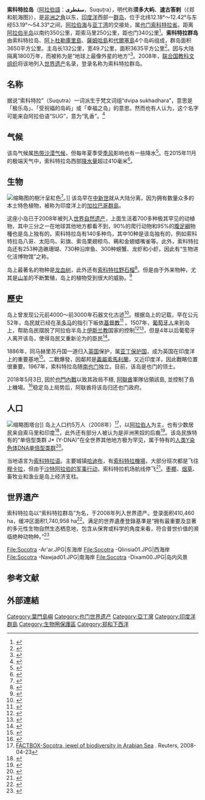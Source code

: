 {{世界遗产概要表
|zh_name=索科特拉群岛
|country = {{YEM}}
| Region      = 阿拉伯国家
|site_img=Socotra Archipelago.PNG
|site_img_width=280px
|site_img_capt=索科特拉群岛的位置
|en_name=Socotra Archipelago
|fr_name=Archipel de Socotra
|area=410,460 ha
|criterion_n= (10)
|map_img =File:Topographic map of Socotra-en.svg
|map_img_width =280px
|rg_year=2008
|iucn=
|url_no=1263
}}
'''索科特拉岛'''（[[阿拉伯語|阿拉伯語]]：'''سقطرى'''，Suquṭra），明代称'''须多大屿'''、'''速古答剌'''（《郑和航海图》），是[[非洲之角|非洲之角]]以东，[[印度洋|印度洋]]西部一[[群岛|群岛]]，位于北纬12.18°～12.42°与东经53.19°～54.33°之间，[[阿拉伯海|阿拉伯海]]与[[亚丁湾|亚丁湾]]的交接处，属[[也门|也门]][[索科特拉省|索科特拉省]]。距离[[阿拉伯半岛|阿拉伯半岛]]以南约350公里，距索马里250公里，距也门340公里<ref>{{cite web|url=http://en.youth.cn/yculture/200911/t20091118_1085530.htm|publisher=China Youth International|title=Socotra islands scenery in Yemen|date=2008-04-25|access-date=2017-09-05|archive-date=2017-09-05|archive-url=https://web.archive.org/web/20170905190841/http://en.youth.cn/yculture/200911/t20091118_1085530.htm|dead-url=no}}</ref>。'''索科特拉群岛'''由索科特拉岛、[[阿卜杜勒庫里島|阿卜杜勒庫里島]]、[[薩姆哈島|薩姆哈島]]和[[代爾塞島|代爾塞島]]4个岛屿组成，群岛面积3650平方公里。主岛长132公里，宽49.7公里，面积3635平方公里<ref>{{cite web|url=http://www.darkroastedblend.com/2008/09/most-alien-looking-place-on-earth.html|date=2008-09-04|work=Dark Roasted Blend|title=The Most Alien-Looking Place on Earth|first=Avi|last=Abrams|access-date=2017-09-05|archive-date=2012-10-05|archive-url=https://web.archive.org/web/20121005054207/http://www.darkroastedblend.com/2008/09/most-alien-looking-place-on-earth.html|dead-url=no}}</ref>。因与大陆隔离1800万年，而被称为是“地球上最像外星的地方”<ref name="Huntingford">{{Cite book |last=Huntingford |first=George Wynn Brereton |title=The Periplus of the Erythraean Sea |publisher=Hakluyt Society |year=1980 |page=103 |isbn=0-904180-05-0}}</ref>。2008年，[[联合国教科文组织|联合国教科文组织]]将该地列入[[世界遗产|世界遗产]]名录，登录名称为索科特拉群岛。

==名称==
据说“索科特拉”（Suqutra）一词派生于梵文词组“dvipa sukhadhara”，意思是「极乐岛」{{r|renmin2009}}、「受祝福的岛屿」或「幸福之岛」的意思。然而也有人认为，这个名字可能来自阿拉伯语“SUG”，意为“乳香”。<ref>{{cite journal|author1=凯瑟琳·莫内|title=也门索科特拉岛|journal=中国国家地理|date=2014|issue=04|url=http://www.dili360.com/cng/article/p5350c3d5e6de251.htm|accessdate=2017-09-05|archive-date=2020-12-16|archive-url=https://web.archive.org/web/20201216224507/http://www.dili360.com/cng/article/p5350c3d5e6de251.htm|dead-url=no}}</ref>

==气候==
该岛气候属[[热带沙漠气候|热带沙漠气候]]，但每年夏季受[[季风|季风]]影响也有一些降水<ref>{{cite journal|author1=Paul Scholte|coauthors=Peter De Geest|title=The climate of Socotra Island (Yemen): A first-time assessment of the timing of the monsoon wind reversal and its influence on precipitation and vegetation patterns|journal=Journal of Arid Environments|date=2010-11|volume=74|issue=11|page=1507-1515}}</ref>。在2015年11月的极端天气中，索科特拉岛西部[[降水量|降水量]]超过410毫米<ref>{{cite news |title= The mediocre model forecasts of Cyclone Chapala’s rainfall over Yemen |first= Angela |last= Fritz |date= 2015-11-05 |url= https://www.washingtonpost.com/news/capital-weather-gang/wp/2015/11/05/the-mediocre-model-forecasts-of-cyclone-chapalas-rainfall-over-yemen/ |accessdate= 2017-09-05 |archive-date= 2020-12-20 |archive-url= https://web.archive.org/web/20201220020750/https://www.washingtonpost.com/news/capital-weather-gang/wp/2015/11/05/the-mediocre-model-forecasts-of-cyclone-chapalas-rainfall-over-yemen/ |dead-url= no }}</ref>。
{{Weather box |metric first= Yes |single line= Yes |location= Socotra
|temperature colour = pastel
|Jan high C = 27.2
|Feb high C = 28.5
|Mar high C = 30.5
|Apr high C = 32.7
|May high C = 34.2
|Jun high C = 33.9
|Jul high C = 32.0
|Aug high C = 32.3
|Sep high C = 32.7
|Oct high C = 31.4
|Nov high C = 29.8
|Dec high C = 28.0
|Jan mean C = 22.0
|Feb mean C = 23.4
|Mar mean C = 25.1
|Apr mean C = 27.5
|May mean C = 28.9
|Jun mean C = 29.0
|Jul mean C = 27.6
|Aug mean C = 27.5
|Sep mean C = 27.6
|Oct mean C = 26.0
|Nov mean C = 24.2
|Dec mean C = 22.7
|Jan low C = 16.8
|Feb low C = 18.3
|Mar low C = 19.8
|Apr low C = 22.2
|May low C = 23.7
|Jun low C = 24.1
|Jul low C = 23.2
|Aug low C = 22.8
|Sep low C = 22.6
|Oct low C = 20.6
|Nov low C = 18.7
|Dec low C = 17.5
|rain colour = green
|Jan rain mm = 23
|Feb rain mm = 18
|Mar rain mm = 14
|Apr rain mm = 22
|May rain mm = 37
|Jun rain mm = 18
|Jul rain mm = 12
|Aug rain mm = 15
|Sep rain mm = 27
|Oct rain mm = 38
|Nov rain mm = 18
|Dec rain mm = 16
|Jan humidity = 20
|Feb humidity = 21
|Mar humidity = 24
|Apr humidity = 27
|May humidity = 29
|Jun humidity = 29
|Jul humidity = 28
|Aug humidity = 27
|Sep humidity = 27
|Oct humidity = 25
|Nov humidity = 22
|Dec humidity = 21
|unit rain days = 0.0 mm
|Jan rain days = 2.0
|Feb rain days = 2.0
|Mar rain days = 2.1
|Apr rain days = 3.4
|May rain days = 4.1
|Jun rain days = 6.0
|Jul rain days = 9.7
|Aug rain days = 9.3
|Sep rain days = 4.9
|Oct rain days = 3.2
|Nov rain days = 3.0
|Dec rain days = 3.0
|source 1=Climatic Research Unit, University of East Anglia<ref>{{cite web|url=http://www.cru.uea.ac.uk/~timm/cty/obs/data/obs.Socotra.htm|title=Climate of Socotra|publisher=Climatic Research Unit, University of East Anglia|access-date=2017-09-05|archive-date=2012-03-05|archive-url=https://web.archive.org/web/20120305083515/http://www.cru.uea.ac.uk/~timm/cty/obs/data/obs.Socotra.htm|dead-url=no}}</ref>
|date=March 2012}}

==生物 ==
[[File:Socotra_dragon_tree.JPG|缩略图]]的樹汁呈紅色<ref>{{cite journal|author=Becky Chung|title=World's Most Unique Places To Visit|url=http://www.forbes.com/2009/11/04/unique-vacations-travel-lifestyle-travel-adventure-tourism.html|journal=Forbes|date=2009-11-04|access-date=2017-09-05|archive-date=2017-07-30|archive-url=https://web.archive.org/web/20170730101606/https://www.forbes.com/2009/11/04/unique-vacations-travel-lifestyle-travel-adventure-tourism.html|dead-url=no}}</ref>。]]
该岛早在[[中新世|中新世]]就从大陆分离，因为拥有数量众多的本土特色植物，被称为印度洋上的[[加拉巴哥群島|加拉巴哥群島]]。

这座小岛已于2008年被列入[[世界自然遗产|世界自然遗产]]，上面生活着700多种极其罕见的动植物，其中三分之一在地球其他地方都看不到{{r|renmin2009}}，90%的爬行动物和95%的[[腹足綱|腹足綱]]物種也是岛上独有的。索科特拉岛有140多种鸟，其中10种是该岛独有的，例如索科特拉岛八哥、太阳鸟、彩旗、索岛栗翅椋鸟、鵐和金翅蜡嘴雀等。此外，索科特拉岛还有253种造礁珊瑚、730种沿岸鱼、300种螃蟹、龙虾和小虾。因此有“生物进化活博物馆”之称。

岛上最著名的物种是[[索科特拉龍血樹|龙血树]]，此外还有[[索科特拉野石榴|索科特拉野石榴]]<ref name="IUCN">{{IUCN2010|assessors=Miller, A.|year=2004|id=30404|title=Punica protopunica|version=2010.4|downloaded=2010-11-12}}</ref>。但是由于外来物种，尤其是[[山羊|山羊]]的不断繁殖，岛上的植物受到很大的威胁。<ref>{{cite web|title=奇幻索科特拉岛 地球上最像外星的地方|url=http://travel.ifeng.com/world/detail_2015_07/04/41071565_0.shtml|website=凤凰网|publisher=艺术中国|accessdate=2017-09-05|date=2015-07-04|archive-date=2020-11-20|archive-url=https://web.archive.org/web/20201120023324/https://travel.ifeng.com/world/detail_2015_07/04/41071565_0.shtml|dead-url=no}}</ref>

== 歷史 ==
岛上曾发现公元前4000～前3000年石器文化古迹<ref>{{cite journal| last=Amirkhanov|first=K.A. |last2=Zhukov|first2=V.A.|last3=Naumkin|first3=V.V.|last4=Sedov|first4=A.V.|script-title=ru:Эпоха олдована открыта на острове Сокотра|journal=Pripoda|issue=7|year=2009|language=ru}}</ref>。根据岛上的记载，早在公元52年，岛民就已经在[[圣多马|圣多马]]的指引下皈依[[基督教|基督教]]<ref>{{cite book|last=Polo|first= Marco|title=The Travels of Marco Polo|url=https://archive.org/details/travelsofmarcopo0000polo_t1b0|others=Translated and introduction by Ronald Latham|publisher= Penguin Books|year=1958|pages=[https://archive.org/details/travelsofmarcopo0000polo_t1b0/page/296 296]–297| isbn =0-14-044057-7}}</ref> 。1507年，[[葡萄牙人|葡萄牙人]]来到岛上，帮助岛民摆脱了阿拉伯半岛上[[伊斯兰教|伊斯兰教]]国家的控制<ref>{{cite journal|last=Monteiro|first= Alexandre|title=Uma página dos Descobrimentos: a ilha de Socotorá no século XVI|language=pt|journal= National Geographic Portugal|date=June 2012|pages= 42–45}}</ref><ref>{{cite book|url=https://books.google.com/books?id=vtZtMBLJ7GgC&lpg=PP1&pg=PP1|title=Foundations of the Portuguese empire, 1415–1580|first=Bailey Wallys|last=Diffie|first2=George Davison|last2=Winius|page=233|year=1977|publisher=University of Minnesota Press|isbn=0-8166-0782-6|access-date=2017-09-05|archive-date=2020-12-16|archive-url=https://web.archive.org/web/20201216224545/https://books.google.com/books?id=vtZtMBLJ7GgC&lpg=PP1&pg=PP1|dead-url=no}}</ref>，但是4年以后葡萄牙人离开该岛，使得岛民又重新沦为{{le|马赫里苏丹国|Mahra Sultanate}}的臣民<ref>{{cite book|url=https://books.google.co.in/books?id=c788wWR_bLwC&pg=PA753&lpg=PA753|title=Late Antiquity: A Guide to the Postclassical World|first=Glen Warren|last=Bowersock|first2=Peter|last2=Brown|first3=Oleg|last3=Grabar|page=753|year=1999|publisher=Harvard University Press|isbn=0674511735|access-date=2017-09-05|archive-date=2020-12-16|archive-url=https://web.archive.org/web/20201216224551/https://books.google.co.in/books?id=c788wWR_bLwC&pg=PA753&lpg=PA753|dead-url=no}}</ref>。

1886年，同马赫里苏丹国一道归入[[英国|英国]]保护，属[[亚丁保护国|亚丁保护国]]，成为英国在印度洋上的重要基地<ref>{{cite book|title=A Collection of Treaties, Engagements and Sunnuds related to India and Neighbouring Countries|date=1909|location=Calcutta|page=185}}</ref>。二戰爆發，因鄰邦是[[義屬索馬利蘭|義屬索馬利蘭]]，又近印度洋，因此戰略位置很重要。1967年，索科特拉岛随[[南也门|南也门]]独立。目前，该岛是也门的领土。

2018年5月3日, 因於[[也门内战_(2015年至今)|也門內戰]]以致其政局不穩, [[阿聯酋|阿聯酋]]軍隊佔領該島, 並控制了島上機場。<ref>{{cite web|url=https://www.washingtonpost.com/world/middle_east/yemen-officials-say-emiratis-boost-forces-on-socotra-island/2018/05/02/84efa860-4e27-11e8-85c1-9326c4511033_story.html?utm_term=.31b060e05bdb|title=Yemen officials say Emiratis boost forces on Socotra island|website=The Washington Post|access-date=2018-05-07|archive-date=2018-05-08|archive-url=https://web.archive.org/web/20180508121347/https://www.washingtonpost.com/world/middle_east/yemen-officials-say-emiratis-boost-forces-on-socotra-island/2018/05/02/84efa860-4e27-11e8-85c1-9326c4511033_story.html|dead-url=yes}}</ref>稳定岛上局势后，阿联酋将该岛归还也门政府。

== 人口==
[[File:Airport_tower_(6408250813).jpg|缩略图]]塔台]]
岛上人口约5万人（2008年）<ref name = Reuters>[https://www.reuters.com/article/latestCrisis/idUSL23671476 FACTBOX-Socotra, jewel of biodiversity in Arabian Sea] {{Wayback|url=https://www.reuters.com/article/latestCrisis/idUSL23671476 |date=20210309020616 }}. Reuters, 2008-04-23</ref>，以[[阿拉伯人|阿拉伯人]]为主，也有少数居民来自索马里和印度<ref name="Xavier">{{cite book|first=Georg|last= Schurhammer|title=Francis Xavier; His Life, His Times: India, 1541–1544|volume= 2|publisher=Jesuit Historical Institute|year=1982|page=122}}</ref>，此外还有部分人被认为是非洲黑奴的后裔<ref name="Natvoltn">{{cite journal|editor-first= Norman|editor-last= Lockyer|url= https://books.google.com/books?id=qVEEAAAAYAAJ&pg=PA575|journal= Nature|volume= 29|year= 1884|pages= 575–576|title= Socotra|doi= 10.1038/029575b0|issue= 755|access-date= 2017-09-05|archive-date= 2020-12-16|archive-url= https://web.archive.org/web/20201216224604/https://books.google.com/books?id=qVEEAAAAYAAJ&pg=PA575|dead-url= no}}</ref>。该岛民族特有的“单倍型类群 J* (Y-DNA)”在全世界其他地方极为罕见，属于特有的[[人类Y染色体DNA单倍型类群|人类Y染色体DNA单倍型类群]]<ref>{{cite journal|last1=Černý|first1=Viktor|last2=Pereira|first2=Luísa|last3=Kujanová|first3=Martina|last4=Vašíková|first4=Alžběta|last5=Hájek|first5=Martin|last6=Morris|first6=Miranda|last7=Mulligan|first7=Connie J.|title=Out of Arabia—The settlement of Island Soqotra as revealed by mitochondrial and Y chromosome genetic diversity|journal=American Journal of Physical Anthropology|date=April 2009|volume=138|issue=4|doi=10.1002/ajpa.20960|pmid=19012329|url=https://www.researchgate.net/profile/Connie_Mulligan/publication/23476615_Out_of_Arabia-The_settlement_of_Island_Soqotra_as_revealed_by_mitochondrial_and_Y_chromosome_genetic_diversity/links/5653185908aefe619b18f505.pdf|access-date=2017-09-05|archive-date=2017-09-05|archive-url=https://web.archive.org/web/20170905230617/https://www.researchgate.net/profile/Connie_Mulligan/publication/23476615_Out_of_Arabia-The_settlement_of_Island_Soqotra_as_revealed_by_mitochondrial_and_Y_chromosome_genetic_diversity/links/5653185908aefe619b18f505.pdf|dead-url=no}}</ref>。

当地语言为[[索科特拉语|索科特拉语]]。主要城镇[[哈迪布|哈迪布]]，有[[索科特拉機場|索科特拉機場]]，大部分班次都是飞往[[穆卡拉|穆卡拉]]，但由于[[沙特领导的干预也门行动|沙特阿拉伯的军事行动]]，索科特拉机场航线停飞<ref>{{cite news|last1=Ghattas|first1=Abir|title=Yemen's No Fly Zone: Thousands of Yemenis are Stranded Abroad|url=https://globalvoicesonline.org/2015/03/31/yemens-no-fly-zone-thousands-of-yemenis-are-stranded-abroad/#|accessdate=2015-04-08|archive-date=2019-01-06|archive-url=https://web.archive.org/web/20190106080411/https://globalvoices.org/2015/03/31/yemens-no-fly-zone-thousands-of-yemenis-are-stranded-abroad/|dead-url=no}}</ref>。[[枣椰|枣椰]]、[[烟草|烟草]]、畜牧业和渔业是岛上经济支柱。

==世界遗产==
索科特拉岛以“索科特拉群岛”为名，于2008年列入世界遗产。登录面积410,460 ha，缓冲区面积1,740,958 ha<ref>{{cite web|title=Socotra Archipelago|url=http://whc.unesco.org/en/list/1263|website=UNESCO World Heritage Centre|accessdate=2017-09-05|archive-date=2018-12-25|archive-url=https://web.archive.org/web/20181225215843/http://whc.unesco.org/en/list/1263%20|dead-url=no}}</ref>。满足的世界遺產登錄基準是“拥有最重要及显著的多元性生物自然生态栖息地，包含从保育或科学的角度来看，符合普世价值的濒临绝种动物种。”<ref>{{cite web|url=http://www.sabanews.net/en/news151852.htm|title=EU to protect Socotra archipelago environment|publisher=Yemen News Agency (SABA)|work=Saba Net|date=2008-04-15|access-date=2017-09-05|archive-date=2019-06-11|archive-url=https://web.archive.org/web/20190611234004/http://www.sabanews.net/en/news151852.htm|dead-url=no}}</ref>
<gallery mode=packed caption="">
File:Socotra -Ar'ar.JPG|东海岸
File:Socotra -Qlinsia01.JPG|西海岸
File:Socotra -Nawjad01.JPG|南海岸
File:Socotra -Dixam00.JPG|岛内风景
</gallery>

==参考文献==
{{reflist|2|refs=
<ref name="renmin2009">{{cite news |url=http://env.people.com.cn/GB/9186108.html |deadurl=yes |archiveurl=https://web.archive.org/web/20090427145226/http://env.people.com.cn/GB/9186108.html |title=探访非洲神奇岛屿：植物地貌宛如外星世界 |editor=扎西 |publisher=[[人民网|人民网]] |date=2009-04-24 |archive-date=2009-04-27 |access-date=2009-04-24 |language=zh-hans }}</ref>
}}

==外部連結==
{{Indian Ocean Islands}}
{{也门世界遗产}}

{{DEFAULTSORT:Socotra}}
[[Category:葉門島嶼|Category:葉門島嶼]]
[[Category:也门世界遗产|Category:也门世界遗产]]
[[Category:亞丁灣|Category:亞丁灣]]
[[Category:印度洋群島|Category:印度洋群島]]
[[Category:生物圈保護區|Category:生物圈保護區]]
[[Category:郑和下西洋|Category:郑和下西洋]]